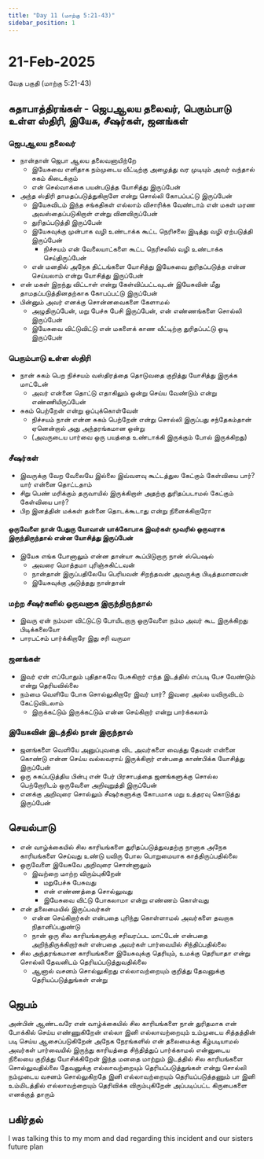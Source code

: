 ```yaml
---
title: "Day 11 (மாற்கு 5:21-43)"
sidebar_position: 1
---
```


# 21-Feb-2025
வேத பகுதி (மாற்கு 5:21-43)

## கதாபாத்திரங்கள் -  ஜெபஆலய தலைவர், பெரும்பாடு உள்ள ஸ்திரி, இயேசு, சீஷர்கள், ஜனங்கள்
### ஜெபஆலய தலைவர்
* நான்தான் ஜெபா ஆலய தலைவனாயிற்றே
    - இயேசுவை எளிதாக நம்முடைய வீட்டிற்கு அழைத்து வர முடியும் அவர் வந்தால் சுகம் கிடைக்கும் 
    - என் செல்வாக்கை பயன்படுத்த யோசித்து இருப்பேன்
* அந்த ஸ்திரி தாமதப்படுத்துகிறாளே என்று சொல்லி கோபப்பட்டு இருப்பேன் 
    - இயேசுவிடம் இந்த சங்கதிகள் எல்லாம் விசாரிக்க வேண்டாம் என் மகள் மரண அவஸ்தைப்படுகிறாள் என்று வினவிருப்பேன்
    - துரிதப்படுத்தி இருப்பேன்
    - இயேசுவுக்கு முன்பாக வழி உண்டாக்க கூட்ட நெரிசலை இடித்து வழி ஏற்படுத்தி இருப்பேன்
        - நிச்சயம் என் வேலையாட்களை கூட்ட நெரிசலில் வழி உண்டாக்க செய்திருப்பேன்
    - என் மனதில் அநேக திட்டங்களை யோசித்து இயேசுவை துரிதப்படுத்த என்ன செய்யலாம் என்று யோசித்து இருப்பேன்
* என் மகள் இறந்து விட்டாள் என்று கேள்விப்பட்டவுடன் இயேசுவின் மீது தாமதப்படுத்தினதற்காக கோபப்பட்டு இருப்பேன்
* பின்னும் அவர் எனக்கு சொன்னவைகளை கேளாமல்
    - அழுதிருப்பேன், மறு பேச்சு பேசி இருப்பேன், என் எண்ணங்களை சொல்லி இருப்பேன்
    - இயேசுவை விட்டுவிட்டு என் மகளைக் காண வீட்டிற்கு துரிதப்பட்டு ஓடி இருப்பேன் 

### பெரும்பாடு உள்ள ஸ்திரி
* நான் சுகம் பெற நிச்சயம் வஸ்திரத்தை தொடுவதை குறித்து யோசித்து இருக்க மாட்டேன் 
    - அவர் என்னை தொட்டு எதாகிலும் ஒன்று செய்ய வேண்டும் என்று எண்ணியிருப்பேன்
* சுகம் பெற்றேன் என்று ஒப்புக்கொள்வேன் 
    - நிச்சயம் நான் என்ன சுகம் பெற்றேன் என்று சொல்லி இருப்பது சந்தேகம்தான் ஏனென்றால் அது அந்தரங்கமான ஒன்று 
    - (அவருடைய பார்வை ஒரு பயத்தை உண்டாக்கி இருக்கும் போல் இருக்கிறது)

### சீஷர்கள்
* இவருக்கு வேற வேலையே இல்லை இவ்வளவு கூட்டத்துல கேட்கும் கேள்வியை பார்? யார் என்னை தொட்டதாம்
* சிறு பெண் மரிக்கும் தருவாயில் இருக்கிறாள் அதற்கு துரிதப்படாமல் கேட்கும் கேள்வியை பார்?
* பிற இனத்தின் மக்கள் தன்னை தொடக்கூடாது என்று நினைக்கிறாரோ
#### ஒருவேளை நான் பேதுரு யோவான் யாக்கோபாக இவர்கள் மூவரில் ஒருவராக இருந்திருந்தால் என்ன யோசித்து இருப்பேன்
* இயேசு எங்க போனாலும் என்ன தான்யா கூப்பிடுறாரு நான் ஸ்பெஷல்
    - அவரை மொத்தமா புரிஞ்சுகிட்டவன்
    - நான்தான் இருப்பதிலேயே பெரியவன் சிறந்தவன் அவருக்கு பிடித்தமானவன்
    - இயேசுவுக்கு அடுத்தது நான்தான்
### மற்ற சீஷர்களில் ஒருவனாக இருந்திருந்தால்
* இவரு ஏன் நம்மள விட்டுட்டு போயிடறாரு ஒருவேளை நம்ம அவர் கூட இருக்கிறது பிடிக்கலையோ
* பாரபட்சம் பார்க்கிறாரே இது சரி வருமா

### ஜனங்கள்
* இவர் ஏன் எப்போதும் புதிதாகவே பேசுகிறார் எந்த இடத்தில் எப்படி பேச வேண்டும் என்று தெரியவில்லை 
* நம்மை வெளியே போக சொல்லுகிறாரே இவர் யார்? இவரை அல்ல யவிருவிடம் கேட்டுவிடலாம்
    - இருக்கட்டும் இருக்கட்டும் என்ன செய்கிறார் என்று பார்க்கலாம்

### இயேசுவின் இடத்தில் நான் இருந்தால்
* ஜனங்களை வெளியே அனுப்புவதை விட அவர்களை வைத்து தேவன் என்னை கொண்டு என்ன செய்ய வல்லவராய் இருக்கிறார் என்பதை காண்பிக்க யோசித்து இருப்பேன் 
* ஒரு சுகப்படுத்திய பின்பு என் பேர் பிரசாபத்தை ஜனங்களுக்கு சொல்ல பெற்றோரிடம் ஒருவேளை அறிவுறுத்தி இருப்பேன்
* எனக்கு அறிவுரை சொல்லும் சீஷர்களுக்கு கோபமாக மறு உத்தரவு கொடுத்து இருப்பேன்
## செயல்பாடு
* என் வாழ்க்கையில் சில காரியங்களை துரிதப்படுத்துவதற்கு நானாக அநேக காரியங்களை செய்வது உண்டு யவிரு போல பொறுமையாக காத்திருப்பதில்லை 
* ஒருவேளை இயேசுவே அறிவுரை சொன்னாலும்
    - இவற்றை மாற்ற விரும்புகிறேன்
        - மறுபேச்சு பேசுவது 
        - என் எண்ணத்தை சொல்லுவது 
        - இயேசுவை விட்டு போகலாமா என்று எண்ணம் கொள்வது 
* என் தலைமையில் இருப்பவர்கள் 
    - என்ன செய்கிறார்கள் என்பதை புரிந்து கொள்ளாமல் அவர்களை தவறாக நிதானிப்பதுண்டு
    - நான் ஒரு சில காரியங்களுக்கு சரிவரப்பட மாட்டேன் என்பதை அறிந்திருக்கிறார்கள் என்பதை அவர்கள் பார்வையில் சிந்திப்பதில்லை
* சில அந்தரங்கமான காரியங்களை இயேசுவுக்கு தெரியும், உமக்கு தெரியாதா என்று சொல்லி தேவனிடம் தெரியப்படுத்துவதில்லை
    - ஆனால் வசனம் சொல்லுகிறது எல்லாவற்றையும் குறித்து தேவனுக்கு தெரியப்படுத்துங்கள் என்று

## ஜெபம்
அன்பின் ஆண்டவரே என் வாழ்க்கையில் சில காரியங்களை நான் துரிதமாக என் போக்கில் செய்ய எண்ணுகிறேன் 
எல்லா இனி எல்லாவற்றையும் உம்முடைய சித்தத்தின் படி செய்ய ஆசைப்படுகிறேன் 
அநேக நேரங்களில் என் தலைமைக்கு கீழ்படியாமல் அவர்கள் பார்வையில் இருந்து காரியத்தை சிந்தித்துப் பார்க்காமல் என்னுடைய நிலையை குறித்து யோசிக்கிறேன் இந்த மனதை மாற்றும் 
இடத்தில் சில காரியங்களை சொல்லுவதில்லை தேவனுக்கு எல்லாவற்றையும் தெரியப்படுத்துங்கள் என்று சொல்லி நம்முடைய வசனம் சொல்லுகிறதே இனி எல்லாவற்றையும் தெரியப்படுத்தணும் பா 
இனி உம்மிடத்தில் எல்லாவற்றையும் தெரிவிக்க விரும்புகிறேன் அப்படிப்பட்ட கிருபைகளை எனக்குத் தாரும்

## பகிர்தல்
I was talking this to my mom and dad regarding this incident and our sisters future plan
